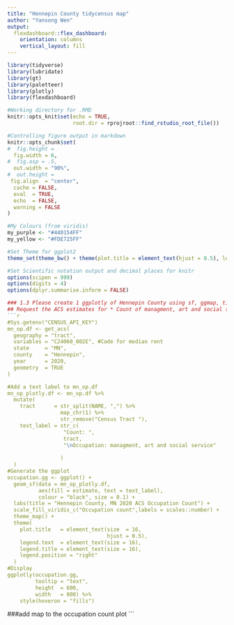 ```yaml
---
title: "Hennepin County tidycensus map"
author: "Yansong Wen"
output: 
  flexdashboard::flex_dashboard:
    orientation: columns
    vertical_layout: fill
---
```


```r
library(tidyverse)
library(lubridate)
library(gt)
library(paletteer)
library(plotly)
library(flexdashboard)

#Working directory for .RMD
knitr::opts_knit$set(echo = TRUE,
                     root.dir = rprojroot::find_rstudio_root_file())

#Controlling figure output in markdown
knitr::opts_chunk$set(
#  fig.height =   
  fig.width = 6,
#  fig.asp = .5,
  out.width = "90%",
#  out.height = 
 fig.align  = "center",
  cache = FALSE,
  eval  = TRUE,
  echo  = FALSE,
  warning = FALSE
)

#My Colours (from viridis)
my_purple <- "#440154FF"
my_yellow <- "#FDE725FF"

#Set Theme for ggplot2
theme_set(theme_bw() + theme(plot.title = element_text(hjust = 0.5), legend.position = "bottom"))

#Set Scientific notation output and decimal places for knitr
options(scipen = 999)
options(digits = 4)
options(dplyr.summarise.inform = FALSE)
```


```r
### 1.3 Please create 1 ggplotly of Hennepin County using sf, ggmap, tidycensus, ggplot, and plotly
## Request the ACS estimates for * Count of managment, art and social service occupations* in Hennepin County, MN
```r
#Sys.getenv("CENSUS_API_KEY")
mn_op.df <- get_acs(
  geography = "tract",
  variables = "C24060_002E", #Code for median rent
  state     = "MN",
  county    = "Hennepin",
  year      = 2020,
  geometry  = TRUE
)

#Add a text label to mn_op.df
mn_op_plotly.df <- mn_op.df %>%
  mutate(
    tract      = str_split(NAME, ",") %>%
                 map_chr(1) %>%
                 str_remove("Census Tract "),
    text_label = str_c(
                  "Count: ",
                  tract,
                  "\nOccupation: managment, art and social service"
                  
                 )
  )
#Generate the ggplot
occupation.gg <- ggplot() + 
  geom_sf(data = mn_op_plotly.df, 
          aes(fill = estimate, text = text_label),
          colour = "black", size = 0.1) + 
  labs(title = "Hennepin County, MN 2020 ACS Occupation Count") + 
  scale_fill_viridis_c("Occupation count",labels = scales::number) +
  theme_map() +
  theme(
    plot.title   = element_text(size  = 16,
                                hjust = 0.5),
    legend.text  = element_text(size = 16),
    legend.title = element_text(size = 16),
    legend.position = "right"
  )
#Display
ggplotly(occupation.gg,
         tooltip = "text",
         height  = 600,
         width   = 800) %>%
    style(hoveron = "fills")
```

###add map to the occupation count plot
```

